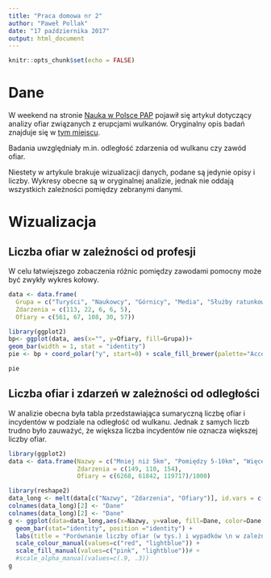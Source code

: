 ```yaml
---
title: "Praca domowa nr 2"
author: "Paweł Pollak"
date: "17 października 2017"
output: html_document
---
```


```r
knitr::opts_chunk$set(echo = FALSE)
```

# Dane

W weekend na stronie [Nauka w Polsce PAP](http://naukawpolsce.pap.pl/aktualnosci/news,460093,naukowcy-zbadali-kogo-i-jak-zabijaja-wulkany.html) pojawił się artykuł dotyczący analizy ofiar związanych z erupcjami wulkanów.
Oryginalny opis badań znajduje się w [tym miejscu](https://appliedvolc.springeropen.com/articles/10.1186/s13617-017-0067-4).

Badania uwzględniały m.in. odległość zdarzenia od wulkanu czy zawód ofiar. 

Niestety w artykule brakuje wizualizacji danych, podane są jedynie opisy i liczby. Wykresy obecne są w oryginalnej analizie, jednak nie oddają wszystkich zależności pomiędzy zebranymi danymi.

# Wizualizacja

## Liczba ofiar w zależności od profesji

W celu łatwiejszego zobaczenia różnic pomiędzy zawodami pomocny może być zwykły wykres kołowy.

```r
data <- data.frame(
  Grupa = c("Turyści", "Naukowcy", "Górnicy", "Media", "Służby ratunkowe"), 
  Zdarzenia = c(113, 22, 6, 6, 5), 
  Ofiary = c(561, 67, 108, 30, 57))

library(ggplot2)
bp<- ggplot(data, aes(x="", y=Ofiary, fill=Grupa))+
geom_bar(width = 1, stat = "identity")
pie <- bp + coord_polar("y", start=0) + scale_fill_brewer(palette="Accent") + labs(title = "Liczba ofiar w zależności od grupy", x = "", y = "Liczba ofiar")

pie
```

## Liczba ofiar i zdarzeń w zależności od odległości
W analizie obecna była tabla przedstawiająca sumaryczną liczbę ofiar i incydentów w podziale na odległość od wulkanu. Jednak z samych liczb trudno było zauważyć, że większa liczba incydentów nie oznacza większej liczby ofiar.


```r
library(ggplot2)
data <- data.frame(Nazwy = c("Mniej niż 5km", "Pomiędzy 5-10km", "Więcej niż 10 km"), 
                   Zdarzenia = c(149, 110, 154), 
                   Ofiary = c(6268, 61842, 119717)/1000)

library(reshape2)
data_long <- melt(data[c("Nazwy", "Zdarzenia", "Ofiary")], id.vars = c("Nazwy"))
colnames(data_long)[2] <- "Dane"
colnames(data_long)[2] <- "Dane"
g <- ggplot(data=data_long,aes(x=Nazwy, y=value, fill=Dane, color=Dane, alpha=Dane)) +
  geom_bar(stat="identity", position ="identity") +
  labs(title = "Porównanie liczby ofiar (w tys.) i wypadków \n w zależności od odległości od wulkanu", x = "Odległość", y = "Liczba ofiar (w tys.) i liczba zdarzeń") +
  scale_colour_manual(values=c("red", "lightblue")) +
  scale_fill_manual(values=c("pink", "lightblue"))# +
  #scale_alpha_manual(values=c(.9, .3))
g
```
